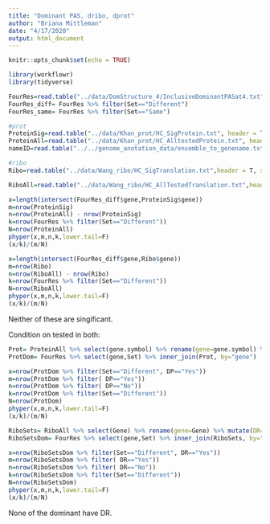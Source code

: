 ```yaml
---
title: "Dominant PAS, dribo, dprot"
author: "Briana Mittleman"
date: "4/17/2020"
output: html_document
---
```


```r
knitr::opts_chunk$set(echo = TRUE)
```

```r
library(workflowr)
library(tidyverse)
```

```r
FourRes=read.table("../data/DomStructure_4/InclusiveDominantPASat4.txt", header = T,stringsAsFactors = F)
FourRes_diff= FourRes %>% filter(Set=="Different")
FourRes_same= FourRes %>% filter(Set=="Same")
```

```r
#prot
ProteinSig=read.table("../data/Khan_prot/HC_SigProtein.txt", header = T, stringsAsFactors = F)%>% dplyr::rename("gene"=gene.symbol)
ProteinAll=read.table("../data/Khan_prot/HC_AlltestedProtein.txt", header = T, stringsAsFactors = F)
nameID=read.table("../../genome_anotation_data/ensemble_to_genename.txt",sep="\t", header = T, stringsAsFactors = F) %>% dplyr::select(Gene_stable_ID, Gene.name)

#ribo
Ribo=read.table("../data/Wang_ribo/HC_SigTranslation.txt",header = T, stringsAsFactors = F) 

RiboAll=read.table("../data/Wang_ribo/HC_AllTestedTranslation.txt",header = T, stringsAsFactors = F) 
```

```r
x=length(intersect(FourRes_diff$gene,ProteinSig$gene))
m=nrow(ProteinSig)
n=nrow(ProteinAll) - nrow(ProteinSig)
k=nrow(FourRes %>% filter(Set=="Different"))
N=nrow(ProteinAll)
phyper(x,m,n,k,lower.tail=F)
(x/k)/(m/N)

```


```r
x=length(intersect(FourRes_diff$gene,Ribo$gene))
m=nrow(Ribo)
n=nrow(RiboAll) - nrow(Ribo)
k=nrow(FourRes %>% filter(Set=="Different"))
N=nrow(RiboAll)
phyper(x,m,n,k,lower.tail=F)
(x/k)/(m/N)

```


Neither of these are singificant. 

Condition on tested in both:  

```r
Prot= ProteinAll %>% select(gene.symbol) %>% rename(gene=gene.symbol) %>% mutate(DP=ifelse(gene %in% ProteinSig$gene,"Yes","No"))
ProtDom= FourRes %>% select(gene,Set) %>% inner_join(Prot, by="gene")

x=nrow(ProtDom %>% filter(Set=="Different", DP=="Yes"))
m=nrow(ProtDom %>% filter( DP=="Yes"))
n=nrow(ProtDom %>% filter( DP=="No"))
k=nrow(ProtDom %>% filter(Set=="Different"))
N=nrow(ProtDom)
phyper(x,m,n,k,lower.tail=F)
(x/k)/(m/N)
```
```r
RiboSets= RiboAll %>% select(Gene) %>% rename(gene=Gene) %>% mutate(DR=ifelse(gene %in% ProteinSig$Gene,"Yes","No"))
RiboSetsDom= FourRes %>% select(gene,Set) %>% inner_join(RiboSets, by="gene")

x=nrow(RiboSetsDom %>% filter(Set=="Different", DR=="Yes"))
m=nrow(RiboSetsDom %>% filter( DR=="Yes"))
n=nrow(RiboSetsDom %>% filter( DR=="No"))
k=nrow(RiboSetsDom %>% filter(Set=="Different"))
N=nrow(RiboSetsDom)
phyper(x,m,n,k,lower.tail=F)
(x/k)/(m/N)
```

None of the dominant have DR.  

